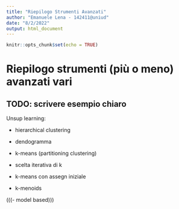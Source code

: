```yaml
---
title: "Riepilogo Strumenti Avanzati"
author: "Emanuele Lena - 142411@uniud"
date: "8/2/2022"
output: html_document
---
```


```r
knitr::opts_chunk$set(echo = TRUE)
```

# Riepilogo strumenti (più o meno) avanzati vari

## TODO: scrivere esempio chiaro

Unsup learning:

- hierarchical clustering
- dendogramma

- k-means (partitioning clustering)
- scelta iterativa di k
- k-means con assegn iniziale
- k-menoids

(((- model based)))









